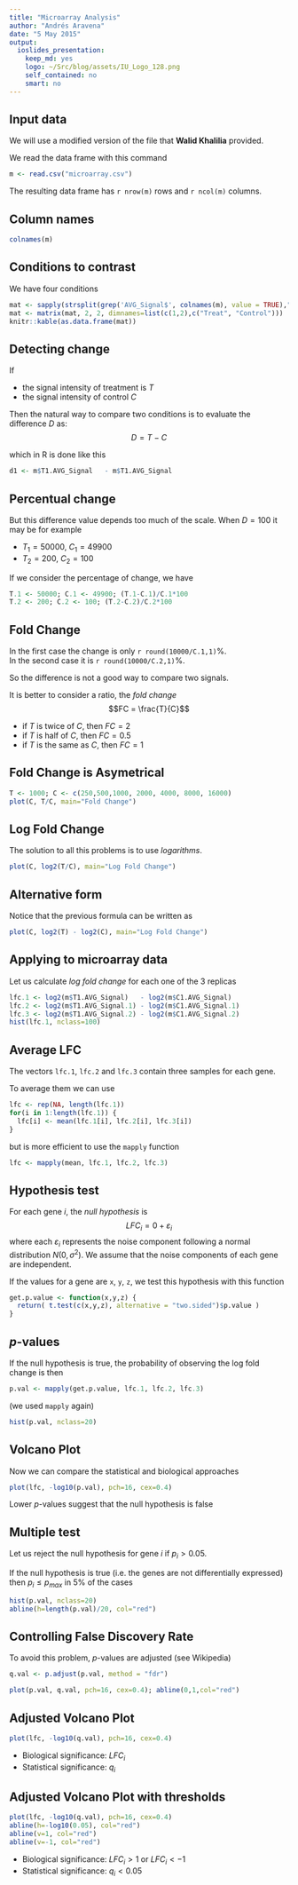 ```yaml
---
title: "Microarray Analysis"
author: "Andrés Aravena"
date: "5 May 2015"
output:
  ioslides_presentation:
    keep_md: yes
    logo: ~/Src/blog/assets/IU_Logo_128.png
    self_contained: no
    smart: no
---
```


## Input data
We will use a modified version of the file that **Walid Khalilia** provided.

We read the data frame with this command
```r
m <- read.csv("microarray.csv")
```
The resulting data frame has `r nrow(m)` rows and `r ncol(m)` columns.

## Column names
```r
colnames(m)
```

## Conditions to contrast
We have four conditions
```r
mat <- sapply(strsplit(grep('AVG_Signal$', colnames(m), value = TRUE),".", fixed=TRUE), `[`, 1)
mat <- matrix(mat, 2, 2, dimnames=list(c(1,2),c("Treat", "Control")))
knitr::kable(as.data.frame(mat))
```

## Detecting change
If 

+ the signal intensity of treatment is $T$
+ the signal intensity of control $C$

Then the natural way to compare two conditions is to evaluate the difference $D$ as:
$$D=T-C$$

which in R is done like this
```r
d1 <- m$T1.AVG_Signal   - m$T1.AVG_Signal
```

## Percentual change
But this difference value depends too much of the scale.
When $D=100$ it may be for example

+ $T_1=50000$, $C_1=49900$
+ $T_2=200$, $C_2=100$

If we consider the percentage of change, we have
```r
T.1 <- 50000; C.1 <- 49900; (T.1-C.1)/C.1*100
T.2 <- 200; C.2 <- 100; (T.2-C.2)/C.2*100
```

## Fold Change
In the first case the change is only `r round(10000/C.1,1)`%.  
In the second case it is `r round(10000/C.2,1)`%.

So the difference is not a good way to compare two signals.

It is better to consider a ratio, the *fold change*
$$FC = \frac{T}{C}$$

+ if $T$ is twice of $C$, then $FC=2$
+ if $T$ is half of $C$, then $FC=0.5$
+ if $T$ is the same as $C$, then $FC=1$

## Fold Change is Asymetrical
```r
T <- 1000; C <- c(250,500,1000, 2000, 4000, 8000, 16000)
plot(C, T/C, main="Fold Change")
```

## Log Fold Change
The solution to all this problems is to use *logarithms*.
```r
plot(C, log2(T/C), main="Log Fold Change")
```

## Alternative form
Notice that the previous formula can be written as
```r
plot(C, log2(T) - log2(C), main="Log Fold Change")
```

## Applying to microarray data
Let us calculate *log fold change* for each one of the 3 replicas
```r
lfc.1 <- log2(m$T1.AVG_Signal)   - log2(m$C1.AVG_Signal)
lfc.2 <- log2(m$T1.AVG_Signal.1) - log2(m$C1.AVG_Signal.1)
lfc.3 <- log2(m$T1.AVG_Signal.2) - log2(m$C1.AVG_Signal.2)
hist(lfc.1, nclass=100)
```

## Average LFC
The vectors `lfc.1`, `lfc.2` and `lfc.3` contain three samples for each gene.

To average them we can use
```r
lfc <- rep(NA, length(lfc.1))
for(i in 1:length(lfc.1)) {
  lfc[i] <- mean(lfc.1[i], lfc.2[i], lfc.3[i])
}
```
but is more efficient to use the `mapply` function
```r
lfc <- mapply(mean, lfc.1, lfc.2, lfc.3)
```

## Hypothesis test
For each gene $i$, the *null hypothesis* is
$$LFC_i = 0 + \varepsilon_i$$
where each $\varepsilon_i$ represents the noise component following a normal distribution $N(0,\sigma^2)$.
We assume that the noise components of each gene are independent.

If the values for a gene are `x`, `y`, `z`, we test this hypothesis with this function
```r
get.p.value <- function(x,y,z) {
  return( t.test(c(x,y,z), alternative = "two.sided")$p.value )
}
```

## *p*-values
If the null hypothesis is true, the probability of observing the log fold change is then
```r
p.val <- mapply(get.p.value, lfc.1, lfc.2, lfc.3)
```
(we used `mapply` again)
```r
hist(p.val, nclass=20)
```

## Volcano Plot
Now we can compare the statistical and biological approaches
```r
plot(lfc, -log10(p.val), pch=16, cex=0.4)
```
Lower *p*-values suggest that the null hypothesis is false

## Multiple test
Let us reject the null hypothesis for gene $i$ if
$p_i > 0.05$.

If the null hypothesis is true (i.e. the genes are not differentially expressed) then 
$p_i \leq p_{max}$ in 5% of the cases
```r
hist(p.val, nclass=20)
abline(h=length(p.val)/20, col="red")
```

## Controlling False Discovery Rate
To avoid this problem, *p*-values are adjusted (see Wikipedia)
```r
q.val <- p.adjust(p.val, method = "fdr")
```
```r
plot(p.val, q.val, pch=16, cex=0.4); abline(0,1,col="red")
```

## Adjusted Volcano Plot
```r
plot(lfc, -log10(q.val), pch=16, cex=0.4)
```

+ Biological significance: $LFC_i$
+ Statistical significance: $q_i$

## Adjusted Volcano Plot with thresholds
```r
plot(lfc, -log10(q.val), pch=16, cex=0.4)
abline(h=-log10(0.05), col="red")
abline(v=1, col="red")
abline(v=-1, col="red")
```

+ Biological significance: $LFC_i>1$ or $LFC_i< -1$
+ Statistical significance: $q_i<0.05$

